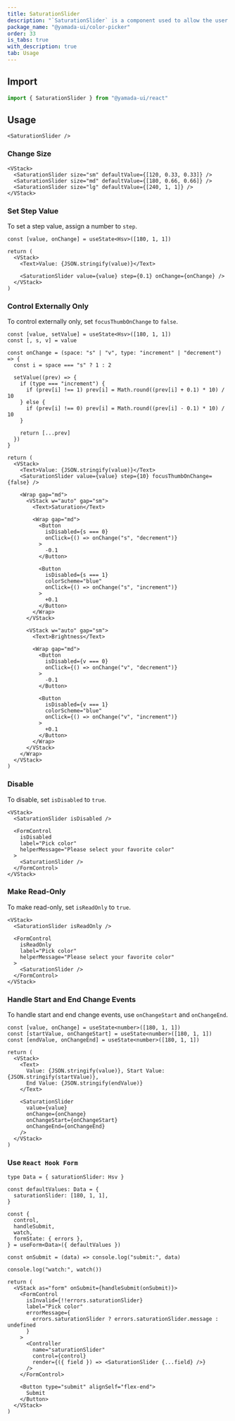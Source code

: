 ```yaml
---
title: SaturationSlider
description: "`SaturationSlider` is a component used to allow the user to select a color saturation."
package_name: "@yamada-ui/color-picker"
order: 33
is_tabs: true
with_description: true
tab: Usage
---
```


## Import

```ts
import { SaturationSlider } from "@yamada-ui/react"
```

## Usage

```tsx
<SaturationSlider />
```

### Change Size

```tsx
<VStack>
  <SaturationSlider size="sm" defaultValue={[120, 0.33, 0.33]} />
  <SaturationSlider size="md" defaultValue={[180, 0.66, 0.66]} />
  <SaturationSlider size="lg" defaultValue={[240, 1, 1]} />
</VStack>
```

### Set Step Value

To set a step value, assign a number to `step`.

```tsx functional=true
const [value, onChange] = useState<Hsv>([180, 1, 1])

return (
  <VStack>
    <Text>Value: {JSON.stringify(value)}</Text>

    <SaturationSlider value={value} step={0.1} onChange={onChange} />
  </VStack>
)
```

### Control Externally Only

To control externally only, set `focusThumbOnChange` to `false`.

```tsx functional=true
const [value, setValue] = useState<Hsv>([180, 1, 1])
const [, s, v] = value

const onChange = (space: "s" | "v", type: "increment" | "decrement") => {
  const i = space === "s" ? 1 : 2

  setValue((prev) => {
    if (type === "increment") {
      if (prev[i] !== 1) prev[i] = Math.round((prev[i] + 0.1) * 10) / 10
    } else {
      if (prev[i] !== 0) prev[i] = Math.round((prev[i] - 0.1) * 10) / 10
    }

    return [...prev]
  })
}

return (
  <VStack>
    <Text>Value: {JSON.stringify(value)}</Text>
    <SaturationSlider value={value} step={10} focusThumbOnChange={false} />

    <Wrap gap="md">
      <VStack w="auto" gap="sm">
        <Text>Saturation</Text>

        <Wrap gap="md">
          <Button
            isDisabled={s === 0}
            onClick={() => onChange("s", "decrement")}
          >
            -0.1
          </Button>

          <Button
            isDisabled={s === 1}
            colorScheme="blue"
            onClick={() => onChange("s", "increment")}
          >
            +0.1
          </Button>
        </Wrap>
      </VStack>

      <VStack w="auto" gap="sm">
        <Text>Brightness</Text>

        <Wrap gap="md">
          <Button
            isDisabled={v === 0}
            onClick={() => onChange("v", "decrement")}
          >
            -0.1
          </Button>

          <Button
            isDisabled={v === 1}
            colorScheme="blue"
            onClick={() => onChange("v", "increment")}
          >
            +0.1
          </Button>
        </Wrap>
      </VStack>
    </Wrap>
  </VStack>
)
```

### Disable

To disable, set `isDisabled` to `true`.

```tsx
<VStack>
  <SaturationSlider isDisabled />

  <FormControl
    isDisabled
    label="Pick color"
    helperMessage="Please select your favorite color"
  >
    <SaturationSlider />
  </FormControl>
</VStack>
```

### Make Read-Only

To make read-only, set `isReadOnly` to `true`.

```tsx
<VStack>
  <SaturationSlider isReadOnly />

  <FormControl
    isReadOnly
    label="Pick color"
    helperMessage="Please select your favorite color"
  >
    <SaturationSlider />
  </FormControl>
</VStack>
```

### Handle Start and End Change Events

To handle start and end change events, use `onChangeStart` and `onChangeEnd`.

```tsx functional=true
const [value, onChange] = useState<number>([180, 1, 1])
const [startValue, onChangeStart] = useState<number>([180, 1, 1])
const [endValue, onChangeEnd] = useState<number>([180, 1, 1])

return (
  <VStack>
    <Text>
      Value: {JSON.stringify(value)}, Start Value: {JSON.stringify(startValue)},
      End Value: {JSON.stringify(endValue)}
    </Text>

    <SaturationSlider
      value={value}
      onChange={onChange}
      onChangeStart={onChangeStart}
      onChangeEnd={onChangeEnd}
    />
  </VStack>
)
```

### Use `React Hook Form`

```tsx functional=true
type Data = { saturationSlider: Hsv }

const defaultValues: Data = {
  saturationSlider: [180, 1, 1],
}

const {
  control,
  handleSubmit,
  watch,
  formState: { errors },
} = useForm<Data>({ defaultValues })

const onSubmit = (data) => console.log("submit:", data)

console.log("watch:", watch())

return (
  <VStack as="form" onSubmit={handleSubmit(onSubmit)}>
    <FormControl
      isInvalid={!!errors.saturationSlider}
      label="Pick color"
      errorMessage={
        errors.saturationSlider ? errors.saturationSlider.message : undefined
      }
    >
      <Controller
        name="saturationSlider"
        control={control}
        render={({ field }) => <SaturationSlider {...field} />}
      />
    </FormControl>

    <Button type="submit" alignSelf="flex-end">
      Submit
    </Button>
  </VStack>
)
```

